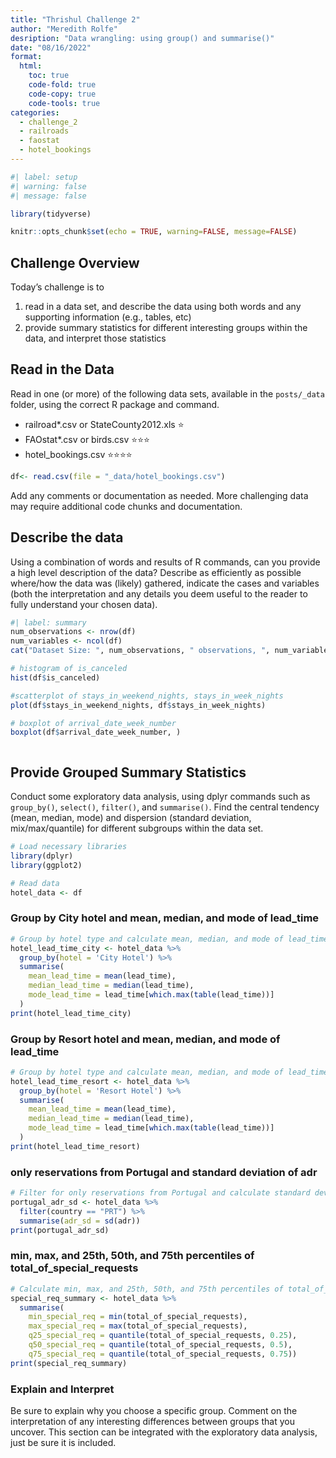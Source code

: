 ```yaml
---
title: "Thrishul Challenge 2"
author: "Meredith Rolfe"
desription: "Data wrangling: using group() and summarise()"
date: "08/16/2022"
format:
  html:
    toc: true
    code-fold: true
    code-copy: true
    code-tools: true
categories:
  - challenge_2
  - railroads
  - faostat
  - hotel_bookings
---
```


```r
#| label: setup
#| warning: false
#| message: false

library(tidyverse)

knitr::opts_chunk$set(echo = TRUE, warning=FALSE, message=FALSE)
```

## Challenge Overview

Today's challenge is to

1)  read in a data set, and describe the data using both words and any supporting information (e.g., tables, etc)
2)  provide summary statistics for different interesting groups within the data, and interpret those statistics

## Read in the Data

Read in one (or more) of the following data sets, available in the `posts/_data` folder, using the correct R package and command.

-   railroad\*.csv or StateCounty2012.xls ⭐
-   FAOstat\*.csv or birds.csv ⭐⭐⭐
-   hotel_bookings.csv ⭐⭐⭐⭐

```r
df<- read.csv(file = "_data/hotel_bookings.csv")
```

Add any comments or documentation as needed. More challenging data may require additional code chunks and documentation.

## Describe the data

Using a combination of words and results of R commands, can you provide a high level description of the data? Describe as efficiently as possible where/how the data was (likely) gathered, indicate the cases and variables (both the interpretation and any details you deem useful to the reader to fully understand your chosen data).

```r
#| label: summary
num_observations <- nrow(df)
num_variables <- ncol(df)
cat("Dataset Size: ", num_observations, " observations, ", num_variables, " variables\n")

# histogram of is_canceled
hist(df$is_canceled)

#scatterplot of stays_in_weekend_nights, stays_in_week_nights
plot(df$stays_in_weekend_nights, df$stays_in_week_nights)

# boxplot of arrival_date_week_number
boxplot(df$arrival_date_week_number, )



```

## Provide Grouped Summary Statistics

Conduct some exploratory data analysis, using dplyr commands such as `group_by()`, `select()`, `filter()`, and `summarise()`. Find the central tendency (mean, median, mode) and dispersion (standard deviation, mix/max/quantile) for different subgroups within the data set.

```r
# Load necessary libraries
library(dplyr)
library(ggplot2)

# Read data
hotel_data <- df
```

### Group by City hotel and mean, median, and mode of lead_time

```r

# Group by hotel type and calculate mean, median, and mode of lead_time
hotel_lead_time_city <- hotel_data %>%
  group_by(hotel = 'City Hotel') %>%
  summarise(
    mean_lead_time = mean(lead_time),
    median_lead_time = median(lead_time),
    mode_lead_time = lead_time[which.max(table(lead_time))]
  )
print(hotel_lead_time_city)
```

### Group by Resort hotel and mean, median, and mode of lead_time

```r
# Group by hotel type and calculate mean, median, and mode of lead_time
hotel_lead_time_resort <- hotel_data %>%
  group_by(hotel = 'Resort Hotel') %>%
  summarise(
    mean_lead_time = mean(lead_time),
    median_lead_time = median(lead_time),
    mode_lead_time = lead_time[which.max(table(lead_time))]
  )
print(hotel_lead_time_resort)
```

### only reservations from Portugal and standard deviation of adr

```r
# Filter for only reservations from Portugal and calculate standard deviation of adr
portugal_adr_sd <- hotel_data %>%
  filter(country == "PRT") %>%
  summarise(adr_sd = sd(adr))
print(portugal_adr_sd)
```

### min, max, and 25th, 50th, and 75th percentiles of total_of_special_requests

```r
# Calculate min, max, and 25th, 50th, and 75th percentiles of total_of_special_requests
special_req_summary <- hotel_data %>%
  summarise(
    min_special_req = min(total_of_special_requests),
    max_special_req = max(total_of_special_requests),
    q25_special_req = quantile(total_of_special_requests, 0.25),
    q50_special_req = quantile(total_of_special_requests, 0.5),
    q75_special_req = quantile(total_of_special_requests, 0.75))
print(special_req_summary)


```

### Explain and Interpret

Be sure to explain why you choose a specific group. Comment on the interpretation of any interesting differences between groups that you uncover. This section can be integrated with the exploratory data analysis, just be sure it is included.
